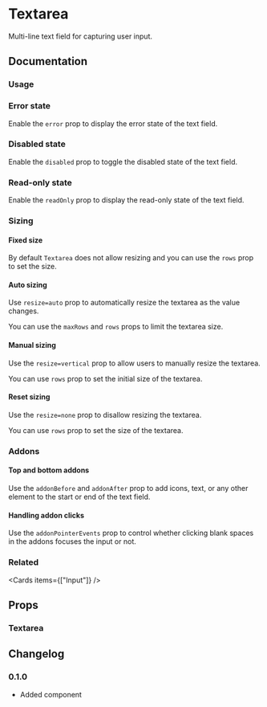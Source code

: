 
# Textarea

Multi-line text field for capturing user input.

<Links component="textarea" />

## Documentation

### Usage

<Demo component="textarea/usage" />

### Error state

Enable the `error` prop to display the error state of the text field.

<Demo component="textarea/error-usage" />

### Disabled state

Enable the `disabled` prop to toggle the disabled state of the text field.

<Demo component="textarea/disabled-usage" />

### Read-only state

Enable the `readOnly` prop to display the read-only state of the text field.

<Demo component="textarea/readonly-usage" />

### Sizing

#### Fixed size

By default `Textarea` does not allow resizing and you can use the `rows` prop to set the size.

<Demo component="textarea/size-usage" />

#### Auto sizing

Use `resize=auto` prop to automatically resize the textarea as the value changes.

<Demo component="textarea/size-auto-usage" />

You can use the `maxRows` and `rows` props to limit the textarea size.

<Demo component="textarea/size-auto-minmax-usage" />

#### Manual sizing

Use the `resize=vertical` prop to allow users to manually resize the textarea.

You can use `rows` prop to set the initial size of the textarea.

<Demo component="textarea/size-manual-usage" />

#### Reset sizing

Use the `resize=none` prop to disallow resizing the textarea.

You can use `rows` prop to set the size of the textarea.

<Demo component="textarea/size-reset-usage" />

### Addons

#### Top and bottom addons

Use the `addonBefore` and `addonAfter` prop to add icons, text, or any other element to the start or end of the text field.

<Demo component="textarea/addon-usage" />

#### Handling addon clicks

Use the `addonPointerEvents` prop to control whether clicking blank spaces in the addons focuses the input or not.

<Demo component="textarea/addon-pointer-usage" />

### Related

<Cards items={["Input"]} />

## Props

### Textarea

<PropsTable component="Textarea" />

## Changelog

### 0.1.0

- Added component
